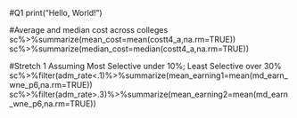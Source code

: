 #Q1 
print("Hello, World!")

#Average and median cost across colleges
sc%>%summarize(mean_cost=mean(costt4_a,na.rm=TRUE))
sc%>%summarize(median_cost=median(costt4_a,na.rm=TRUE))

#Stretch 1 Assuming Most Selective under 10%; Least Selective over 30%
sc%>%filter(adm_rate<.1)%>%summarize(mean_earning1=mean(md_earn_wne_p6,na.rm=TRUE))
sc%>%filter(adm_rate>.3)%>%summarize(mean_earning2=mean(md_earn_wne_p6,na.rm=TRUE))

